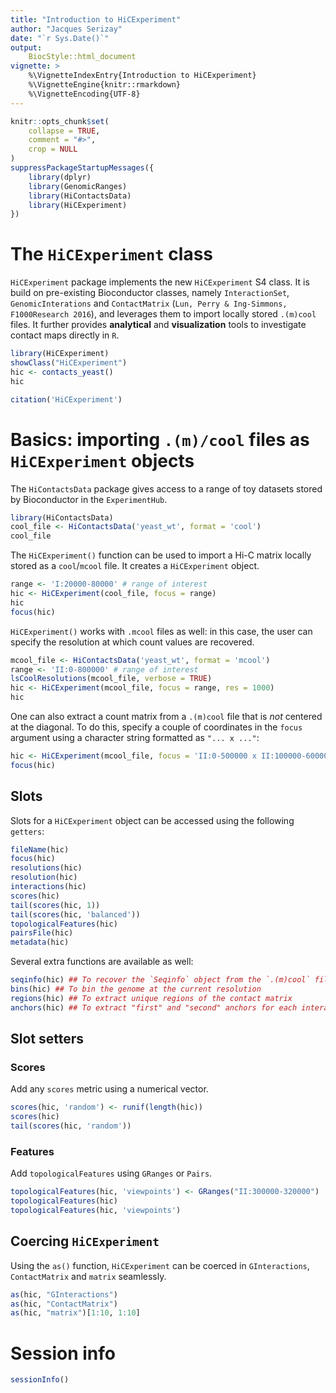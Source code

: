 ```yaml
---
title: "Introduction to HiCExperiment"
author: "Jacques Serizay"
date: "`r Sys.Date()`"
output: 
    BiocStyle::html_document
vignette: >
    %\VignetteIndexEntry{Introduction to HiCExperiment}
    %\VignetteEngine{knitr::rmarkdown}
    %\VignetteEncoding{UTF-8}
---
```


```r
knitr::opts_chunk$set(
    collapse = TRUE,
    comment = "#>", 
    crop = NULL
)
suppressPackageStartupMessages({
    library(dplyr)
    library(GenomicRanges)
    library(HiContactsData)
    library(HiCExperiment)
})
```

# The `HiCExperiment` class

`HiCExperiment` package implements the new `HiCExperiment` S4 class. It is build 
on pre-existing Bioconductor classes, namely `InteractionSet`, 
`GenomicInterations` and `ContactMatrix` 
(`Lun, Perry & Ing-Simmons, F1000Research 2016`), and leverages them to 
import locally stored `.(m)cool` files. It further provides **analytical** 
and **visualization** tools to investigate contact maps directly in `R`. 

```r
library(HiCExperiment)
showClass("HiCExperiment")
hic <- contacts_yeast()
hic
```

```r
citation('HiCExperiment')
```

# Basics: importing `.(m)/cool` files as `HiCExperiment` objects

The `HiContactsData` package gives access to a range of toy datasets stored 
by Bioconductor in the `ExperimentHub`. 

```r
library(HiContactsData)
cool_file <- HiContactsData('yeast_wt', format = 'cool')
cool_file
```

The `HiCExperiment()` function can be used to import a Hi-C matrix locally stored 
as a `cool`/`mcool` file. It creates a `HiCExperiment` object. 

```r
range <- 'I:20000-80000' # range of interest
hic <- HiCExperiment(cool_file, focus = range)
hic
focus(hic)
```

`HiCExperiment()` works with `.mcool` files as well: in this case, the user can  
specify the resolution at which count values are recovered. 

```r
mcool_file <- HiContactsData('yeast_wt', format = 'mcool')
range <- 'II:0-800000' # range of interest
lsCoolResolutions(mcool_file, verbose = TRUE)
hic <- HiCExperiment(mcool_file, focus = range, res = 1000)
hic
```

One can also extract a count matrix from a `.(m)cool` file that is *not* 
centered at the diagonal. To do this, specify a couple of coordinates in the 
`focus` argument using a character string formatted as `"... x ..."`: 

```r
hic <- HiCExperiment(mcool_file, focus = 'II:0-500000 x II:100000-600000', res = 1000)
focus(hic)
```

## Slots

Slots for a `HiCExperiment` object can be accessed using the following `getters`: 

```r
fileName(hic)
focus(hic)
resolutions(hic)
resolution(hic)
interactions(hic)
scores(hic)
tail(scores(hic, 1))
tail(scores(hic, 'balanced'))
topologicalFeatures(hic)
pairsFile(hic)
metadata(hic)
```

Several extra functions are available as well: 

```r
seqinfo(hic) ## To recover the `Seqinfo` object from the `.(m)cool` file
bins(hic) ## To bin the genome at the current resolution
regions(hic) ## To extract unique regions of the contact matrix
anchors(hic) ## To extract "first" and "second" anchors for each interaction
```

## Slot setters

### Scores 

Add any `scores` metric using a numerical vector. 

```r
scores(hic, 'random') <- runif(length(hic))
scores(hic)
tail(scores(hic, 'random'))
```

### Features 

Add `topologicalFeatures` using `GRanges` or `Pairs`. 

```r
topologicalFeatures(hic, 'viewpoints') <- GRanges("II:300000-320000")
topologicalFeatures(hic)
topologicalFeatures(hic, 'viewpoints')
```

## Coercing `HiCExperiment`

Using the `as()` function, `HiCExperiment` can be coerced in `GInteractions`, 
`ContactMatrix` and `matrix` seamlessly.

```r
as(hic, "GInteractions")
as(hic, "ContactMatrix")
as(hic, "matrix")[1:10, 1:10]
```

# Session info

```r
sessionInfo()
```

